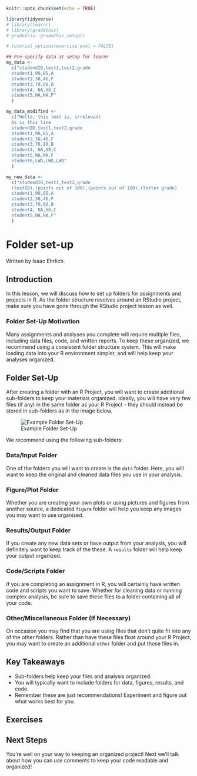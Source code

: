 

```r
knitr::opts_chunk$set(echo = TRUE)

library(tidyverse)
# library(learnr)
# library(gradethis)
# gradethis::gradethis_setup()

# tutorial_options(exercise.eval = FALSE)

## Pre-specify data at setup for learnr
my_data <- 
  c("studendID,test1,test2,grade 
  student1,90,85,A
  student2,30,46,F
  student3,70,80,B
  student4, NA,68,C
  student5,NA,NA,F"
  )

my_data_modified <- 
  c("Hello, this text is, irrelevant
  As is this line
  studendID,test1,test2,grade 
  student1,90,85,A
  student2,30,46,F
  student3,70,80,B
  student4, NA,68,C
  student5,NA,NA,F
  student6,LWD,LWD,LWD"
  )

my_new_data <- 
  c("studendID,test1,test2,grade
  (textID),(points out of 100),(points out of 100),(letter grade)
  student1,90,85,A
  student2,30,46,F
  student3,70,80,B
  student4, NA,68,C
  student5,NA,NA,F"
  )
```

# Folder set-up

Written by Isaac Ehrlich.


## Introduction

In this lesson, we will discuss how to set up folders for assignments and projects in R. As the folder structure revolves around an RStudio project, make sure you have gone through the RStudio project lesson as well.

### Folder Set-Up Motivation
Many assignments and analyses you complete will require multiple files, including data files, code, and written reports. To keep these organized, we recommend using a consistent folder structure system. This will make loading data into your R environment simpler, and will help keep your analyses organized.

## Folder Set-Up
After creating a folder with an R Project, you will want to create additional sub-folders to keep your materials organized. Ideally, you will have very few files (if any) in the same folder as your R Project - they should instead be stored in sub-folders as in the image below.

![Example Folder Set-Up](images/folder-setup.png)

We recommend using the following sub-folders:


### Data/Input Folder
One of the folders you will want to create is the `data` folder. Here, you will want to keep the original and cleaned data files you use in your analysis.

### Figure/Plot Folder
Whether you are creating your own plots or using pictures and figures from another source, a dedicated `figure` folder will help you keep any images you may want to use organized.

### Results/Output Folder
If you create any new data sets or have output from your analysis, you will definitely want to keep track of the these. A `results` folder will help keep your output organized.

### Code/Scripts Folder
If you are completing an assignment in R, you will certainly have written code and scripts you want to save. Whether for cleaning data or running complex analysis, be sure to save these files to a folder containing all of your code.

### Other/Miscellaneous Folder (If Necessary)
On occasion you may find that you are using files that don't quite fit into any of the other folders. Rather than have these files float around your R Project, you may want to create an additional `other` folder and put those files in.

## Key Takeaways
* Sub-folders help keep your files and analysis organized.
* You will typically want to include folders for data, figures, results, and code.
* Remember these are just recommendations! Experiment and figure out what works best for you.

## Exercises


<!-- ```{r q1, echo = FALSE} -->
<!-- question("You should keep your root directory clean and instead save files to specific sub-folders", -->
<!-- answer("True", correct = TRUE), -->
<!-- answer("False", message = "Remember you'll want to keep your projects organized!"), -->
<!-- allow_retry = TRUE) -->
<!-- ``` -->

<!-- ```{r q2, echo = FALSE} -->
<!-- question("You must have the exact folders described in this section for all your projects", -->
<!-- answer("True", message = "We definitely recommend using them, but make sure to figure out what works best for you!"), -->
<!-- answer("False", correct = TRUE, message = "Remember to figure out what works for you!"), -->
<!-- allow_retry = TRUE) -->
<!-- ``` -->

## Next Steps
You're well on your way to keeping an organized project! Next we'll talk about how you can use comments to keep your code readable and organized!














